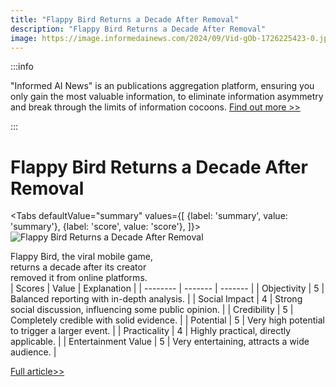```yaml
---
title: "Flappy Bird Returns a Decade After Removal"
description: "Flappy Bird Returns a Decade After Removal"
image: https://image.informedainews.com/2024/09/Vid-gOb-1726225423-0.jpg
---
```



:::info

"Informed AI News" is an publications aggregation platform, ensuring you only gain the most valuable information, to eliminate information asymmetry and break through the limits of information cocoons.  [Find out more >>](/)

:::

# Flappy Bird Returns a Decade After Removal


<Tabs
	defaultValue="summary"
	values={[
	{label: 'summary', value: 'summary'},
	{label: 'score', value: 'score'},
]}>
<TabItem value="summary">
<img
  src="https://image.informedainews.com/2024/09/Vid-gOb-1726225423-0.jpg"
  alt="Flappy Bird Returns a Decade After Removal"
/>



Flappy Bird, the viral mobile game,  
returns a decade after its creator  
removed it from online platforms.  
</TabItem>
<TabItem value="score">
	| Scores     | Value   | Explanation |
	| -------- | ------- | ------- |
	| Objectivity  | 5    | Balanced reporting with in-depth analysis.    |
	| Social Impact | 4     | Strong social discussion, influencing some public opinion.    |
	| Credibility    | 5    | Completely credible with solid evidence.    |
	| Potential    | 5    | Very high potential to trigger a larger event.    |
	| Practicality    | 4    | Highly practical, directly applicable.    |
	| Entertainment Value    | 5    | Very entertaining, attracts a wide audience.    |
</TabItem>
</Tabs>

[Full article>>](https://www.ign.com/articles/10-years-after-it-was-pulled-offline-viral-mobile-game-flappy-bird-is-coming-back)
